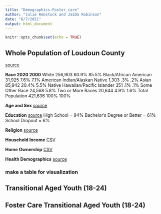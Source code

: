 ```yaml
---
title: "Demographics-Foster_care"
author: "Julie Rebstock and JaiDa Robinson"
date: "6/7/2021"
output: html_document
---
```


```r
knitr::opts_chunk$set(echo = TRUE)
```

## Whole Population of Loudoun County 
[source](https://www.loudoun.gov/DocumentCenter/View/122720/LEP-PLAN-CULTURAL-DEMOGRAPHICS---Updated-May-2021?bidId=)

**Race 2020 2000**
White 256,903 60.9% 85.5%
Black/African American 31,925 7.6% 7.1%
American Indian/Alaskan Native 1,303 .3% .2%
Asian 85,942 20.4% 5.5%
Native Hawaiian/Pacific Islander 351 .1% .1%
Some Other Race 24,568 5.8%
Two or More Races 20,644 4.9% 1.6%
Total Population 421,636 100% 100%

**Age and Sex** 
[source](https://data.census.gov/cedsci/table?q=loudoun%20county&tid=ACSST1Y2019.S0101 )

**Education**
[source](https://www.towncharts.com/Virginia/Education/Loudoun-County-VA-Education-data.html)
High School = 94% 
Bachelor's Degree or Better = 61% 
School Dropout = 6% 

**Religion**
[source](https://www.thearda.com/rcms2010/rcms2010.asp?U=51107&T=county&Y=2010&S=Name)

**Household Income** 
[CSV](https://datausa.io/api/data?measure=Household%20Income,Household%20Income%20Moe&geo=05000US51107,01000US&drilldowns=Household%20Income%20Bucket)

**Home Ownership** 
[CSV](https://datausa.io/api/data?measure=Household%20Ownership,Household%20Ownership%20Moe&Geography=05000US51107:neighbors:parents,05000US51107&drilldowns=Occupied%20By)

**Health Demographics** 
[source](https://www.livehealthyloudoun.org/index.php?module=indicators&controller=index&action=dashboard&alias=alldata)




### make a table for visualization 






## Transitional Aged Youth (18-24)




## Foster Care Transitional Aged Youth (18-24) 



